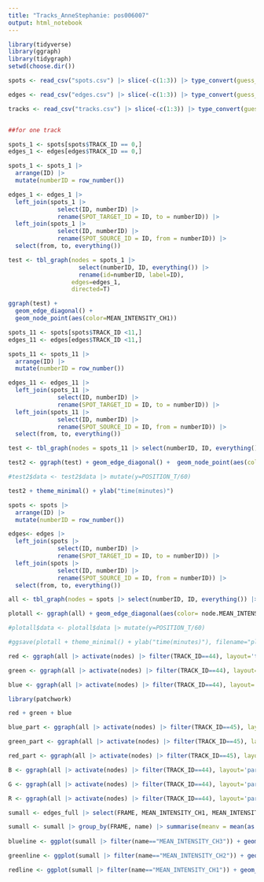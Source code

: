 ---
title: "Tracks_AnneStephanie: pos006007"
output: html_notebook
---

 

```{r}
library(tidyverse)
library(ggraph)
library(tidygraph)
setwd(choose.dir())
```


```{r}

spots <- read_csv("spots.csv") |> slice(-c(1:3)) |> type_convert(guess_integer=TRUE)

edges <- read_csv("edges.csv") |> slice(-c(1:3)) |> type_convert(guess_integer=TRUE)

tracks <- read_csv("tracks.csv") |> slice(-c(1:3)) |> type_convert(guess_integer=TRUE)


##for one track

spots_1 <- spots[spots$TRACK_ID == 0,]
edges_1 <- edges[edges$TRACK_ID == 0,]

spots_1 <- spots_1 |> 
  arrange(ID) |> 
  mutate(numberID = row_number())

edges_1 <- edges_1 |> 
  left_join(spots_1 |> 
              select(ID, numberID) |> 
              rename(SPOT_TARGET_ID = ID, to = numberID)) |> 
  left_join(spots_1 |> 
              select(ID, numberID) |> 
              rename(SPOT_SOURCE_ID = ID, from = numberID)) |> 
  select(from, to, everything())

test <- tbl_graph(nodes = spots_1 |> 
                    select(numberID, ID, everything()) |> 
                    rename(id=numberID, label=ID), 
                  edges=edges_1, 
                  directed=T)

ggraph(test) + 
  geom_edge_diagonal() +  
  geom_node_point(aes(color=MEAN_INTENSITY_CH1))
```


```{r}

spots_11 <- spots[spots$TRACK_ID <11,]
edges_11 <- edges[edges$TRACK_ID <11,]

spots_11 <- spots_11 |> 
  arrange(ID) |> 
  mutate(numberID = row_number())

edges_11 <- edges_11 |> 
  left_join(spots_11 |> 
              select(ID, numberID) |> 
              rename(SPOT_TARGET_ID = ID, to = numberID)) |> 
  left_join(spots_11 |> 
              select(ID, numberID) |> 
              rename(SPOT_SOURCE_ID = ID, from = numberID)) |> 
  select(from, to, everything())

test <- tbl_graph(nodes = spots_11 |> select(numberID, ID, everything()) |> rename(id=numberID, label=ID), edges=edges_11, directed=T)

test2 <- ggraph(test) + geom_edge_diagonal() +  geom_node_point(aes(color=MEAN_INTENSITY_CH1), size=3) + scale_color_viridis() 

#test2$data <- test2$data |> mutate(y=POSITION_T/60)

test2 + theme_minimal() + ylab("time(minutes)")
```


```{r}

spots <- spots |> 
  arrange(ID) |> 
  mutate(numberID = row_number())

edges<- edges |> 
  left_join(spots |> 
              select(ID, numberID) |> 
              rename(SPOT_TARGET_ID = ID, to = numberID)) |> 
  left_join(spots |> 
              select(ID, numberID) |> 
              rename(SPOT_SOURCE_ID = ID, from = numberID)) |> 
  select(from, to, everything())

all <- tbl_graph(nodes = spots |> select(numberID, ID, everything()) |> rename(id=numberID, label=ID), edges=edges, directed=T)

plotall <- ggraph(all) + geom_edge_diagonal(aes(color= node.MEAN_INTENSITY_CH1))  + scale_color_viridis() 

#plotall$data <- plotall$data |> mutate(y=POSITION_T/60)

#ggsave(plotall + theme_minimal() + ylab("time(minutes)"), filename="plot_all_ch3.pdf", width=30, height=25)

```



```{r}
red <- ggraph(all |> activate(nodes) |> filter(TRACK_ID==44), layout='tree', circular=TRUE) + geom_edge_elbow2(aes(color= node.MEAN_INTENSITY_CH1), edge_width=1, linejoin="bevel", lineend="square")  + scale_edge_color_gradient2(low="black", high="#ffc2cd", mid="#ff084a", midpoint = 270) + theme_void() + theme(legend.position="none") + coord_fixed()

green <- ggraph(all |> activate(nodes) |> filter(TRACK_ID==44), layout='tree', circular=TRUE) + geom_edge_elbow2(aes(color= node.MEAN_INTENSITY_CH2),edge_width=1, linejoin="mitre", lineend="round")  + scale_edge_color_gradient2(low="black", high="#e3ffbf", mid="#92ff09", midpoint = 155) + theme_void() + theme(legend.position="none") + coord_fixed()

blue <- ggraph(all |> activate(nodes) |> filter(TRACK_ID==44), layout='tree', circular=TRUE) + geom_edge_elbow2(aes(color= node.MEAN_INTENSITY_CH3),edge_width=1, linejoin="mitre", lineend="round")  + scale_edge_color_gradient2(low="black", high="#11f9ff", mid="#00c5ff", midpoint = 1250) + theme_void() + theme(legend.position="none") + coord_fixed()

library(patchwork)

red + green + blue
```

```{r}
blue_part <- ggraph(all |> activate(nodes) |> filter(TRACK_ID==45), layout='partition', circular=TRUE) + geom_node_arc_bar(aes(fill=MEAN_INTENSITY_CH3), color=NA) +  scale_fill_gradient2(low="black", high="#11f9ff", mid="#00c5ff", midpoint = 1350) + theme_void() + theme(legend.position="none") + coord_fixed() 

green_part <- ggraph(all |> activate(nodes) |> filter(TRACK_ID==45), layout='partition', circular=TRUE) + geom_node_arc_bar(aes(fill=MEAN_INTENSITY_CH2), color=NA) +  scale_fill_gradient2(low="black", high="#e3ffbf", mid="#92ff09", midpoint = 160) + theme_void() + theme(legend.position="none") + coord_fixed() 

red_part <- ggraph(all |> activate(nodes) |> filter(TRACK_ID==45), layout='partition', circular=TRUE) + geom_node_arc_bar(aes(fill=MEAN_INTENSITY_CH1), color=NA) +  scale_fill_gradient2(low="black", high="#ffc2cd", mid="#ff084a", midpoint = 450)  + theme_void() + theme(legend.position="none") + coord_fixed()


```



```{r}

B <- ggraph(all |> activate(nodes) |> filter(TRACK_ID==44), layout='partition', circular=TRUE) + geom_node_arc_bar(aes(fill=MEAN_INTENSITY_CH3), color=NA) +  scale_fill_gradient(low="black", high = "white") + theme_void() + theme(legend.position="none") + coord_fixed() 

G <- ggraph(all |> activate(nodes) |> filter(TRACK_ID==44), layout='partition', circular=TRUE) + geom_node_arc_bar(aes(fill=MEAN_INTENSITY_CH2), color=NA) +  scale_fill_gradient(low="black", high="white") + theme_void() + theme(legend.position="none") + coord_fixed() 

R <- ggraph(all |> activate(nodes) |> filter(TRACK_ID==44), layout='partition', circular=TRUE) + geom_node_arc_bar(aes(fill=MEAN_INTENSITY_CH1), color=NA) +  scale_fill_gradient(low="black", high="white")  + theme_void() + theme(legend.position="none") + coord_fixed()


```



```{r}
sumall <- edges_full |> select(FRAME, MEAN_INTENSITY_CH1, MEAN_INTENSITY_CH2, MEAN_INTENSITY_CH3) |> pivot_longer(cols = c(MEAN_INTENSITY_CH1, MEAN_INTENSITY_CH2, MEAN_INTENSITY_CH3))

sumall <- sumall |> group_by(FRAME, name) |> summarise(meanv = mean(as.double(value))) |> mutate(FRAME = as.double(FRAME))
                                                       
blueline <- ggplot(sumall |> filter(name=="MEAN_INTENSITY_CH3")) + geom_tile(aes(x=FRAME*5, y=1,fill=meanv)) + scale_fill_gradient2(low="black", high="#11f9ff", mid="#00c5ff", midpoint = 1350) + theme_minimal() 

greenline <- ggplot(sumall |> filter(name=="MEAN_INTENSITY_CH2")) + geom_tile(aes(x=FRAME*5, y=1,fill=meanv)) + scale_fill_gradient2(low="black", high="#e3ffbf", mid="#92ff09", midpoint = 155) + theme_minimal() + theme(axis.text.x=element_blank(), axis.title.x=element_blank())

redline <- ggplot(sumall |> filter(name=="MEAN_INTENSITY_CH1")) + geom_tile(aes(x=FRAME*5, y=1,fill=meanv)) + scale_fill_gradient2(low="black", high="#ffc2cd", mid="#ff084a", midpoint = 200) + theme_minimal() + theme(axis.text.x=element_blank(), axis.title.x=element_blank())


```


